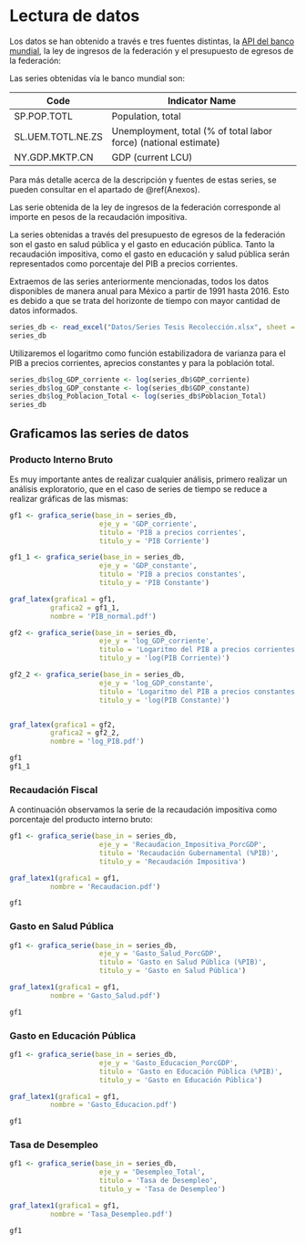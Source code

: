 # Lectura de datos {#datos}


Los datos se han obtenido a través e tres fuentes distintas, la [API del banco mundial](https://blogs.worldbank.org/opendata/accessing-world-bank-data-apis-python-r-ruby-stata), la ley de ingresos de la federación y el presupuesto de egresos de la federación:


Las series obtenidas vía le banco mundial son:

<center>
|Code	|Indicator Name|
|-----|------------------------------------------------------|
|SP.POP.TOTL|	Population, total|
|SL.UEM.TOTL.NE.ZS|	Unemployment, total (% of total labor force) (national estimate)|
|NY.GDP.MKTP.CN|	GDP (current LCU)|
</center>

Para más detalle acerca de la descripción y fuentes de estas series, se pueden consultar en el apartado de \@ref(Anexos).

Las serie obtenida de la ley de ingresos de la federación corresponde al importe en pesos de la recaudación impositiva.

La series obtenidas a través del presupuesto de egresos de la federación son el gasto en salud pública y el gasto en educación pública. Tanto la recaudación impositiva, como el gasto en educación y salud pública serán representados como porcentaje del PIB a precios corrientes.

Extraemos de las series anteriormente mencionadas, todos los datos disponibles de manera anual para México a partir de 1991 hasta 2016. Esto es debido a que se trata del horizonte de tiempo con mayor cantidad de datos informados. 

```r

series_db <- read_excel("Datos/Series Tesis Recolección.xlsx", sheet = "Datos Finales")
series_db
```


Utilizaremos el logaritmo como función estabilizadora de varianza para el PIB a precios corrientes, aprecios constantes y para la población total.

```r
series_db$log_GDP_corriente <- log(series_db$GDP_corriente)
series_db$log_GDP_constante <- log(series_db$GDP_constante)
series_db$log_Poblacion_Total <- log(series_db$Poblacion_Total)
series_db
```

## Graficamos las series de datos

### Producto Interno Bruto

Es muy importante antes de realizar cualquier análisis, primero realizar un análisis exploratorio, que en el caso de series de tiempo se reduce a realizar gráficas de las mismas:

```r

gf1 <- grafica_serie(base_in = series_db, 
                      eje_y = 'GDP_corriente', 
                      titulo = 'PIB a precios corrientes', 
                      titulo_y = 'PIB Corriente')

gf1_1 <- grafica_serie(base_in = series_db, 
                      eje_y = 'GDP_constante', 
                      titulo = 'PIB a precios constantes', 
                      titulo_y = 'PIB Constante')

graf_latex(grafica1 = gf1,
          grafica2 = gf1_1,
          nombre = 'PIB_normal.pdf')

gf2 <- grafica_serie(base_in = series_db, 
                      eje_y = 'log_GDP_corriente', 
                      titulo = 'Logaritmo del PIB a precios corrientes', 
                      titulo_y = 'log(PIB Corriente)')

gf2_2 <- grafica_serie(base_in = series_db, 
                      eje_y = 'log_GDP_constante', 
                      titulo = 'Logaritmo del PIB a precios constantes', 
                      titulo_y = 'log(PIB Constante)')


graf_latex(grafica1 = gf2,
          grafica2 = gf2_2,
          nombre = 'log_PIB.pdf')

```

```r
gf1
gf1_1
```


### Recaudación Fiscal

A continuación observamos la serie de la recaudación impositiva como porcentaje del producto interno bruto:

```r
gf1 <- grafica_serie(base_in = series_db, 
                      eje_y = 'Recaudacion_Impositiva_PorcGDP', 
                      titulo = 'Recaudación Gubernamental (%PIB)', 
                      titulo_y = 'Recaudación Impositiva')

graf_latex1(grafica1 = gf1,
          nombre = 'Recaudacion.pdf')

gf1
```

### Gasto en Salud Pública

```r
gf1 <- grafica_serie(base_in = series_db, 
                      eje_y = 'Gasto_Salud_PorcGDP', 
                      titulo = 'Gasto en Salud Pública (%PIB)', 
                      titulo_y = 'Gasto en Salud Pública')

graf_latex1(grafica1 = gf1,
          nombre = 'Gasto_Salud.pdf')

gf1
```

### Gasto en Educación Pública


```r
gf1 <- grafica_serie(base_in = series_db, 
                      eje_y = 'Gasto_Educacion_PorcGDP', 
                      titulo = 'Gasto en Educación Pública (%PIB)', 
                      titulo_y = 'Gasto en Educación Pública')

graf_latex1(grafica1 = gf1,
          nombre = 'Gasto_Educacion.pdf')

gf1
```
### Tasa de Desempleo


```r
gf1 <- grafica_serie(base_in = series_db, 
                      eje_y = 'Desempleo_Total', 
                      titulo = 'Tasa de Desempleo', 
                      titulo_y = 'Tasa de Desempleo')

graf_latex1(grafica1 = gf1,
          nombre = 'Tasa_Desempleo.pdf')

gf1
```
